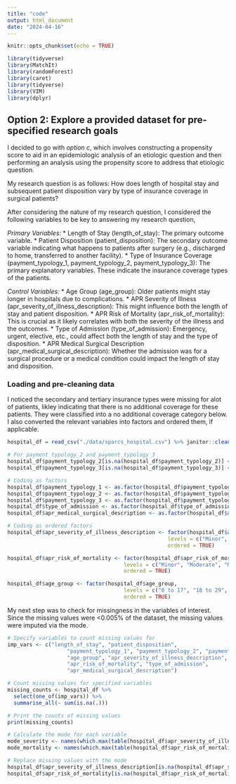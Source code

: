 ```yaml
---
title: "code"
output: html_document
date: "2024-04-16"
---
```


```r
knitr::opts_chunk$set(echo = TRUE)
```


```r
library(tidyverse)
library(MatchIt)
library(randomForest)
library(caret)
library(tidyverse)
library(VIM)
library(dplyr)

```



## Option 2: Explore a provided dataset for pre-specified research goals

I decided to go with *option c*, which involves constructing a propensity score to aid in an epidemiologic analysis of an etiologic question and then
performing an analysis using the propensity score to address that etiologic question.

My research question is as follows: How does length of hospital stay and subsequent patient disposition vary by type of insurance coverage in surgical patients?

After considering the nature of my research question, I considered the following variables to be key to answering my research question,

*Primary Variables:*
* Length of Stay (length_of_stay): The primary outcome variable.
* Patient Disposition (patient_disposition): The secondary outcome variable indicating what happens to patients after surgery (e.g., discharged to home, transferred to another facility).
* Type of Insurance Coverage (payment_typology_1, payment_typology_2, payment_typology_3): The primary explanatory variables. These indicate the insurance coverage types of the patients.

*Control Variables:*
* Age Group (age_group): Older patients might stay longer in hospitals due to complications.
* APR Severity of Illness (apr_severity_of_illness_description): This might influence both the length of stay and patient disposition.
* APR Risk of Mortality (apr_risk_of_mortality): This is crucial as it likely correlates with both the severity of the illness and the outcomes.
* Type of Admission (type_of_admission): Emergency, urgent, elective, etc., could affect both the length of stay and the type of disposition.
* APR Medical Surgical Description (apr_medical_surgical_description): Whether the admission was for a surgical procedure or a medical condition could impact the length of stay and disposition.




### Loading and pre-cleaning data


I noticed the secondary and tertiary insurance types were missing for alot of patients, likley indicating that there is no additional coverage for these patients. They were classified into a no additional coverage category below. I also converted the relevant variables into factors and ordered them, if applicable.
```r
hospital_df = read_csv("./data/sparcs_hospital.csv") %>% janitor::clean_names()

# For payment_typology_2 and payment_typology_3
hospital_df$payment_typology_2[is.na(hospital_df$payment_typology_2)] <- "No Additional Coverage"
hospital_df$payment_typology_3[is.na(hospital_df$payment_typology_3)] <- "No Additional Coverage"

# Coding as factors
hospital_df$payment_typology_1 <- as.factor(hospital_df$payment_typology_1)
hospital_df$payment_typology_2 <- as.factor(hospital_df$payment_typology_2)
hospital_df$payment_typology_3 <- as.factor(hospital_df$payment_typology_3)
hospital_df$type_of_admission <- as.factor(hospital_df$type_of_admission)
hospital_df$apr_medical_surgical_description <- as.factor(hospital_df$apr_medical_surgical_description)

# Coding as ordered factors
hospital_df$apr_severity_of_illness_description <- factor(hospital_df$apr_severity_of_illness_description, 
                                                   levels = c("Minor", "Moderate", "Major", "Extreme"), 
                                                   ordered = TRUE)

hospital_df$apr_risk_of_mortality <- factor(hospital_df$apr_risk_of_mortality, 
                                     levels = c("Minor", "Moderate", "Major", "Extreme"), 
                                     ordered = TRUE)

hospital_df$age_group <- factor(hospital_df$age_group, 
                                     levels = c("0 to 17", "18 to 29", "30 to 49", "50 to 69", "70 or Older" ), 
                                     ordered = TRUE)
```

My next step was to check for missingness in the variables of interest. Since the missing values were <0.005% of the dataset, the missing values were imputed via the mode.
```r
# Specify variables to count missing values for
imp_vars <- c("length_of_stay", "patient_disposition", 
                   "payment_typology_1", "payment_typology_2", "payment_typology_3",
                   "age_group", "apr_severity_of_illness_description",
                   "apr_risk_of_mortality", "type_of_admission", 
                   "apr_medical_surgical_description")

# Count missing values for specified variables
missing_counts <- hospital_df %>%
  select(one_of(imp_vars)) %>%
  summarise_all(~ sum(is.na(.)))

# Print the counts of missing values
print(missing_counts)

# Calculate the mode for each variable
mode_severity <- names(which.max(table(hospital_df$apr_severity_of_illness_description)))
mode_mortality <- names(which.max(table(hospital_df$apr_risk_of_mortality)))

# Replace missing values with the mode
hospital_df$apr_severity_of_illness_description[is.na(hospital_df$apr_severity_of_illness_description)] <- mode_severity
hospital_df$apr_risk_of_mortality[is.na(hospital_df$apr_risk_of_mortality)] <- mode_mortality

```

